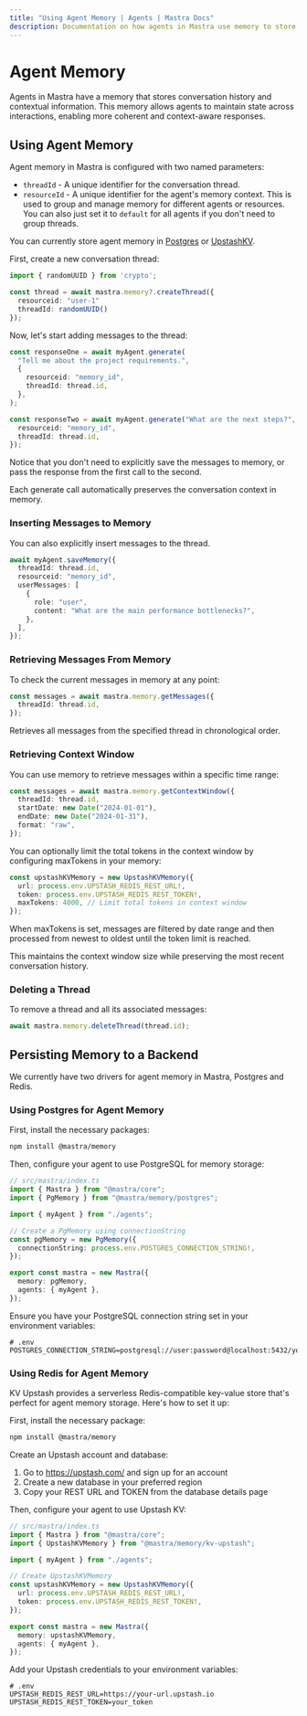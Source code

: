 ```yaml
---
title: "Using Agent Memory | Agents | Mastra Docs"
description: Documentation on how agents in Mastra use memory to store conversation history and contextual information.
---
```


# Agent Memory

Agents in Mastra have a memory that stores conversation history and contextual information. This memory allows agents to maintain state across interactions, enabling more coherent and context-aware responses.

## Using Agent Memory

Agent memory in Mastra is configured with two named parameters:

- `threadId` - A unique identifier for the conversation thread.
- `resourceId` - A unique identifier for the agent's memory context. This is used to group and manage memory for different agents or resources. You can also just set it to `default` for all agents if you don't need to group threads.

You can currently store agent memory in [Postgres](#using-postgres-for-agent-memory) or [UpstashKV](#using-redis-for-agent-memory).

First, create a new conversation thread:

```typescript
import { randomUUID } from 'crypto';

const thread = await mastra.memory?.createThread({
  resourceid: "user-1"
  threadId: randomUUID()
});
```

Now, let's start adding messages to the thread:

```typescript
const responseOne = await myAgent.generate(
  "Tell me about the project requirements.",
  {
    resourceid: "memory_id",
    threadId: thread.id,
  },
);

const responseTwo = await myAgent.generate("What are the next steps?", {
  resourceid: "memory_id",
  threadId: thread.id,
});
```

Notice that you don't need to explicitly save the messages to memory, or pass the response from the first call to the second.

Each generate call automatically preserves the conversation context in memory.

### Inserting Messages to Memory

You can also explicitly insert messages to the thread.

```typescript
await myAgent.saveMemory({
  threadId: thread.id,
  resourceid: "memory_id",
  userMessages: [
    {
      role: "user",
      content: "What are the main performance bottlenecks?",
    },
  ],
});
```

### Retrieving Messages From Memory

To check the current messages in memory at any point:

```typescript
const messages = await mastra.memory.getMessages({
  threadId: thread.id,
});
```

Retrieves all messages from the specified thread in chronological order.

### Retrieving Context Window

You can use memory to retrieve messages within a specific time range:

```typescript
const messages = await mastra.memory.getContextWindow({
  threadId: thread.id,
  startDate: new Date("2024-01-01"),
  endDate: new Date("2024-01-31"),
  format: "raw",
});
```

You can optionally limit the total tokens in the context window by configuring maxTokens in your memory:

```typescript
const upstashKVMemory = new UpstashKVMemory({
  url: process.env.UPSTASH_REDIS_REST_URL!,
  token: process.env.UPSTASH_REDIS_REST_TOKEN!,
  maxTokens: 4000, // Limit total tokens in context window
});
```

When maxTokens is set, messages are filtered by date range and then processed from newest to oldest until the token limit is reached.

This maintains the context window size while preserving the most recent conversation history.

### Deleting a Thread

To remove a thread and all its associated messages:

```typescript
await mastra.memory.deleteThread(thread.id);
```

## Persisting Memory to a Backend

We currently have two drivers for agent memory in Mastra, Postgres and Redis.

### Using Postgres for Agent Memory

First, install the necessary packages:

```bash npm2yarn copy
npm install @mastra/memory
```

Then, configure your agent to use PostgreSQL for memory storage:

```typescript
// src/mastra/index.ts
import { Mastra } from "@mastra/core";
import { PgMemory } from "@mastra/memory/postgres";

import { myAgent } from "./agents";

// Create a PgMemory using connectionString
const pgMemory = new PgMemory({
  connectionString: process.env.POSTGRES_CONNECTION_STRING!,
});

export const mastra = new Mastra({
  memory: pgMemory,
  agents: { myAgent },
});
```

Ensure you have your PostgreSQL connection string set in your environment variables:

```env
# .env
POSTGRES_CONNECTION_STRING=postgresql://user:password@localhost:5432/your_database
```

### Using Redis for Agent Memory

KV Upstash provides a serverless Redis-compatible key-value store that's perfect for agent memory storage. Here's how to set it up:

First, install the necessary package:

```bash
npm install @mastra/memory
```

Create an Upstash account and database:

1. Go to https://upstash.com/ and sign up for an account
2. Create a new database in your preferred region
3. Copy your REST URL and TOKEN from the database details page

Then, configure your agent to use Upstash KV:

```typescript
// src/mastra/index.ts
import { Mastra } from "@mastra/core";
import { UpstashKVMemory } from "@mastra/memory/kv-upstash";

import { myAgent } from "./agents";

// Create UpstashKVMemory
const upstashKVMemory = new UpstashKVMemory({
  url: process.env.UPSTASH_REDIS_REST_URL!,
  token: process.env.UPSTASH_REDIS_REST_TOKEN!,
});

export const mastra = new Mastra({
  memory: upstashKVMemory,
  agents: { myAgent },
});
```

Add your Upstash credentials to your environment variables:

```env
# .env
UPSTASH_REDIS_REST_URL=https://your-url.upstash.io
UPSTASH_REDIS_REST_TOKEN=your_token
```
